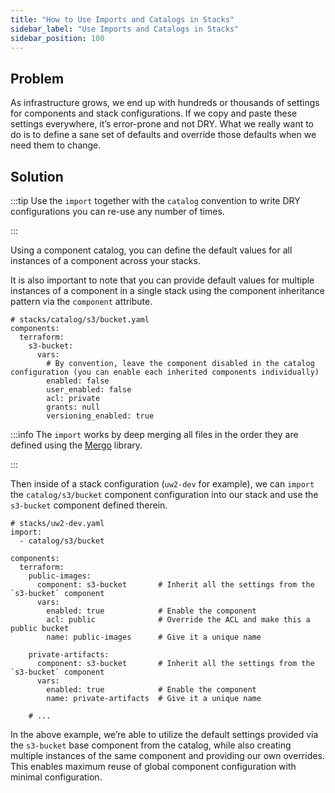 ```yaml
---
title: "How to Use Imports and Catalogs in Stacks"
sidebar_label: "Use Imports and Catalogs in Stacks"
sidebar_position: 100
---
```


## Problem

As infrastructure grows, we end up with hundreds or thousands of settings for components and stack configurations. If we copy and paste these settings everywhere, it’s error-prone and not DRY. What we really want to do is to define a sane set of defaults and override those defaults when we need them to change.

## Solution

:::tip
Use the `import` together with the `catalog` convention to write DRY configurations you can re-use any number of times.

:::

Using a component catalog, you can define the default values for all instances of a component across your stacks.

It is also important to note that you can provide default values for multiple instances of a component in a single stack using the component inheritance pattern via the `component` attribute.

```
# stacks/catalog/s3/bucket.yaml
components:
  terraform:
    s3-bucket:
      vars:
        # By convention, leave the component disabled in the catalog configuration (you can enable each inherited components individually)
        enabled: false
        user_enabled: false
        acl: private
        grants: null
        versioning_enabled: true
```

:::info
The `import` works by deep merging all files in the order they are defined using the [Mergo](https://github.com/imdario/mergo) library.

:::

Then inside of a stack configuration (`uw2-dev` for example), we can `import` the `catalog/s3/bucket` component configuration into our stack and use the `s3-bucket` component defined therein.

```
# stacks/uw2-dev.yaml
import:
  - catalog/s3/bucket

components:
  terraform:
    public-images:
      component: s3-bucket       # Inherit all the settings from the `s3-bucket` component
      vars:
        enabled: true            # Enable the component
        acl: public              # Override the ACL and make this a public bucket
        name: public-images      # Give it a unique name

    private-artifacts:
      component: s3-bucket       # Inherit all the settings from the `s3-bucket` component
      vars:
        enabled: true            # Enable the component
        name: private-artifacts  # Give it a unique name

    # ...
```

In the above example, we’re able to utilize the default settings provided via the `s3-bucket` base component from the catalog, while also creating multiple instances of the same component and providing our own overrides. This enables maximum reuse of global component configuration with minimal configuration.


